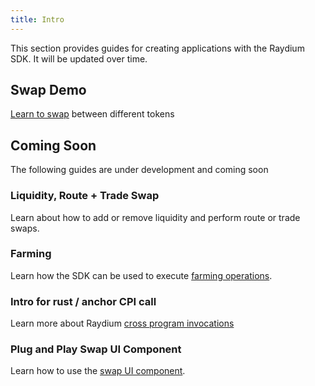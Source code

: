 ```yaml
---
title: Intro
---
```


This section provides guides for creating applications with
the Raydium SDK. It will be updated over time.

## Swap Demo

[Learn to swap](/guides/swap) between different tokens

## Coming Soon

The following guides are under development and coming soon

### Liquidity, Route + Trade Swap

Learn about how to add or remove liquidity and perform route or trade swaps.

### Farming

Learn how the SDK can be used to execute [farming operations](/guides/farm).

### Intro for rust / anchor CPI call

Learn more about Raydium [cross program invocations](/guides/cpi)

### Plug and Play Swap UI Component

Learn how to use the [swap UI component](/swap-widget/getting-started).

